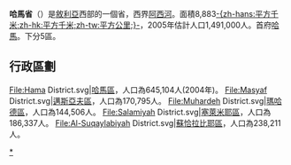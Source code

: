 {{Infobox Syria Governorate
|governorate_name = 哈馬
|muhafazat_name = حماه
|loc_map = Hama in Syria (+Golan hatched).svg
|capital = [[哈馬|哈馬]]
|latd = 35.2
|longd = 37.2
|area = 8,883
|pop = 1,628,000 
|pop_year = 2011年
|pop_density = 183
|num_districts = 5
|languages= [[阿拉伯語|阿拉伯語]]
}}
'''哈馬省'''（{{lang-ar|مُحافظة حماه|}}）是[[敘利亞|敘利亞]]西部的一個省，西界[[阿西河|阿西河]]。面積8,883[[平方千米|-{zh-hans:平方千米;zh-hk:平方千米;zh-tw:平方公里;}-]]，2005年估計人口1,491,000人。首府[[哈馬|哈馬]]。下分5區。
==行政區劃==
<gallery>
File:Hama District.svg|[[哈馬區|哈馬區]]，人口為645,104人(2004年)。
File:Masyaf District.svg|[[邁斯亞夫區|邁斯亞夫區]]，人口為170,795人。
File:Muhardeh District.svg|[[瑪哈德區|瑪哈德區]]，人口為144,506人。
File:Salamiyah District.svg|[[塞萊米耶區|塞萊米耶區]]，人口為186,337人。
File:Al-Suqaylabiyah District.svg|[[蘇恰拉比耶區|蘇恰拉比耶區]]，人口為238,211人。
</gallery>

{{敘利亞行政區劃}}
{{Syria-stub}}
{{DEFAULTSORT:Hama Governorate}}
[[Category:哈馬省|*]]
